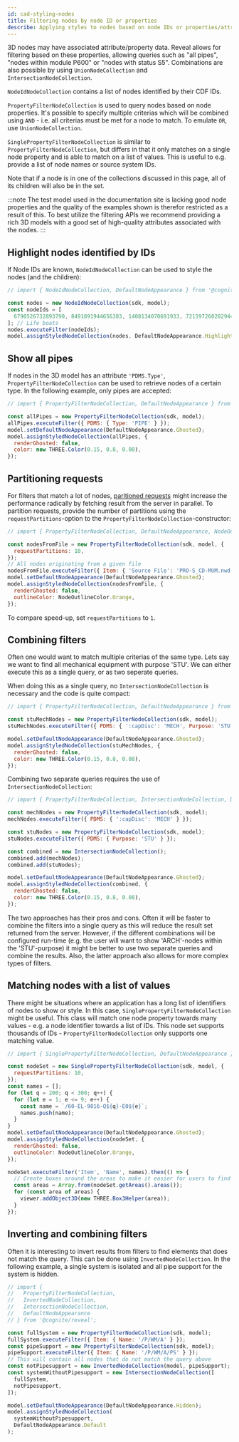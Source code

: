 ```yaml
---
id: cad-styling-nodes
title: Filtering nodes by node ID or properties
describe: Applying styles to nodes based on node IDs or properties/attributes
---
```



3D nodes may have associated attribute/property data. Reveal allows for filtering based on
these properties, allowing queries such as "all pipes", "nodes within module P600" or "nodes
with status S5". Combinations are also possible by using `UnionNodeCollection` and `IntersectionNodeCollection`.

`NodeIdNodeCollection` contains a list of nodes identified by their CDF IDs.

`PropertyFilterNodeCollection` is used to query nodes based on node properties. It's possible to specify
multiple criterias which will be combined using `AND` - i.e. all criterias must be met for a node
to match. To emulate `OR`, use `UnionNodeCollection`.

`SinglePropertyFilterNodeCollection` is similar to `PropertyFilterNodeCollection`, but differs in that
it only matches on a single node property and is able to match on a list of values. This is useful
to e.g. provide a list of node names or source system IDs.

Note that if a node is in one of the collections discussed in this page, all of its children will also
be in the set.

:::note
The test model used in the documentation site is lacking good node properties and the quality of
the examples shown is therefor restricted as a result of this. To best utilize the filtering APIs
we recommend providing a rich 3D models with a good set of high-quality attributes associated with
the nodes.
:::

<DemoWrapper />

## Highlight nodes identified by IDs

If Node IDs are known, `NodeIdNodeCollection` can be used to style the nodes (and the children):

```js runnable-4x
// import { NodeIdNodeCollection, DefaultNodeAppearance } from '@cognite/reveal';

const nodes = new NodeIdNodeCollection(sdk, model);
const nodeIds = [
  6790526732893790, 8491891944656383, 1408134070691933, 7215972602029446,
]; // Life boats
nodes.executeFilter(nodeIds);
model.assignStyledNodeCollection(nodes, DefaultNodeAppearance.Highlighted);
```

## Show all pipes

If nodes in the 3D model has an attribute `'PDMS.Type'`, `PropertyFilterNodeCollection` can be used to
retrieve nodes of a certain type. In the following example, only pipes are accepted:

```js runnable-4x
// import { PropertyFilterNodeCollection, DefaultNodeAppearance } from '@cognite/reveal';

const allPipes = new PropertyFilterNodeCollection(sdk, model);
allPipes.executeFilter({ PDMS: { Type: 'PIPE' } });
model.setDefaultNodeAppearance(DefaultNodeAppearance.Ghosted);
model.assignStyledNodeCollection(allPipes, {
  renderGhosted: false,
  color: new THREE.Color(0.15, 0.8, 0.08),
});
```

## Partitioning requests

For filters that match a lot of nodes, [paritioned requests](https://docs.cognite.com/api/v1/#section/Parallel-retrieval)
might increase the performance radically by fetching result from the server in parallel.
To partition requests, provide the number of partitions using the `requestPartitions`-option
to the `PropertyFilterNodeCollection`-constructor:

```js runnable-4x
// import { PropertyFilterNodeCollection, DefaultNodeAppearance, NodeOutlineColor } from '@cognite/reveal';

const nodesFromFile = new PropertyFilterNodeCollection(sdk, model, {
  requestPartitions: 10,
});
// All nodes originating from a given file
nodesFromFile.executeFilter({ Item: { 'Source File': 'PRO-S_CD-MUM.nwd' } });
model.setDefaultNodeAppearance(DefaultNodeAppearance.Ghosted);
model.assignStyledNodeCollection(nodesFromFile, {
  renderGhosted: false,
  outlineColor: NodeOutlineColor.Orange,
});
```

To compare speed-up, set `requestPartitions` to `1`.

## Combining filters

Often one would want to match multiple criterias of the same type. Lets say we want to find all
mechanical equipment with purpose 'STU'. We can either execute this as a single query, or as two
seperate queries.

When doing this as a single query, no `IntersectionNodeCollection` is necessary and the code is quite compact:

```js runnable-4x
// import { PropertyFilterNodeCollection, DefaultNodeAppearance } from '@cognite/reveal';

const stuMechNodes = new PropertyFilterNodeCollection(sdk, model);
stuMechNodes.executeFilter({ PDMS: { ':capDisc': 'MECH', Purpose: 'STU' } });

model.setDefaultNodeAppearance(DefaultNodeAppearance.Ghosted);
model.assignStyledNodeCollection(stuMechNodes, {
  renderGhosted: false,
  color: new THREE.Color(0.15, 0.8, 0.08),
});
```

Combining two separate queries requires the use of `IntersectionNodeCollection`:

```js runnable-4x
// import { PropertyFilterNodeCollection, IntersectionNodeCollection, DefaultNodeAppearance } from '@cognite/reveal';

const mechNodes = new PropertyFilterNodeCollection(sdk, model);
mechNodes.executeFilter({ PDMS: { ':capDisc': 'MECH' } });

const stuNodes = new PropertyFilterNodeCollection(sdk, model);
stuNodes.executeFilter({ PDMS: { Purpose: 'STU' } });

const combined = new IntersectionNodeCollection();
combined.add(mechNodes);
combined.add(stuNodes);

model.setDefaultNodeAppearance(DefaultNodeAppearance.Ghosted);
model.assignStyledNodeCollection(combined, {
  renderGhosted: false,
  color: new THREE.Color(0.15, 0.8, 0.08),
});
```

The two approaches has their pros and cons. Often it will be faster to combine the
filters into a single query as this will reduce the result set returned from the
server. However, if the different combinations will be configured run-time (e.g.
the user will want to show 'ARCH'-nodes within the 'STU'-purpose) it might
be better to use two separate queries and combine the results. Also, the latter
approach also allows for more complex types of filters.

## Matching nodes with a list of values

There might be situations where an application has a long list of identifiers of nodes to show
or style. In this case, `SinglePropertyFilterNodeCollection` might be useful. This class will match
one node property towards many values - e.g. a node identifier towards a list of IDs. This node set
supports thousands of IDs - `PropertyFilterNodeCollection` only supports one matching value.

```js runnable-4x
// import { SinglePropertyFilterNodeCollection, DefaultNodeAppearance } from '@cognite/reveal';

const nodeSet = new SinglePropertyFilterNodeCollection(sdk, model, {
  requestPartitions: 10,
});
const names = [];
for (let q = 200; q < 300; q++) {
  for (let e = 1; e <= 9; e++) {
    const name = `/60-EL-9016-Q${q}-E0${e}`;
    names.push(name);
  }
}
model.setDefaultNodeAppearance(DefaultNodeAppearance.Ghosted);
model.assignStyledNodeCollection(nodeSet, {
  renderGhosted: false,
  outlineColor: NodeOutlineColor.Orange,
});

nodeSet.executeFilter('Item', 'Name', names).then(() => {
  // Create boxes around the areas to make it easier for users to find areas in the 3D model to explore
  const areas = Array.from(nodeSet.getAreas().areas());
  for (const area of areas) {
    viewer.addObject3D(new THREE.Box3Helper(area));
  }
});
```

## Inverting and combining filters

Often it is interesting to invert results from filters to find elements that does not match the query. This
can be done using `InvertedNodeCollection`. In the following example, a single system is isolated
and all pipe support for the system is hidden.

```js runnable-4x
// import {
//   PropertyFilterNodeCollection,
//   InvertedNodeCollection,
//   IntersectionNodeCollection,
//   DefaultNodeAppearance
// } from '@cognite/reveal';

const fullSystem = new PropertyFilterNodeCollection(sdk, model);
fullSystem.executeFilter({ Item: { Name: '/P/WM/A' } });
const pipeSupport = new PropertyFilterNodeCollection(sdk, model);
pipeSupport.executeFilter({ Item: { Name: '/P/WM/A/PS' } });
// This will contain all nodes that do not match the query above
const notPipesupport = new InvertedNodeCollection(model, pipeSupport);
const systemWithoutPipesupport = new IntersectionNodeCollection([
  fullSystem,
  notPipesupport,
]);

model.setDefaultNodeAppearance(DefaultNodeAppearance.Hidden);
model.assignStyledNodeCollection(
  systemWithoutPipesupport,
  DefaultNodeAppearance.Default
);
```
